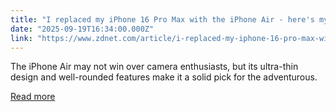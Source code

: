```yaml
---
title: "I replaced my iPhone 16 Pro Max with the iPhone Air - here's my buying advice now"
date: "2025-09-19T16:34:00.000Z"
link: "https://www.zdnet.com/article/i-replaced-my-iphone-16-pro-max-with-the-iphone-air-heres-my-buying-advice-now/"
---
```


The iPhone Air may not win over camera enthusiasts, but its ultra-thin design and well-rounded features make it a solid pick for the adventurous.

[Read more](https://www.zdnet.com/article/i-replaced-my-iphone-16-pro-max-with-the-iphone-air-heres-my-buying-advice-now/)
